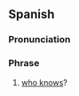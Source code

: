 ==Spanish==

===Pronunciation===
{{es-IPA}}

===Phrase===
{{head|es|phrase|head=[[quién]] [[sabe]]}}

# {{lb|es|rhetorical question}} [[who knows]]?